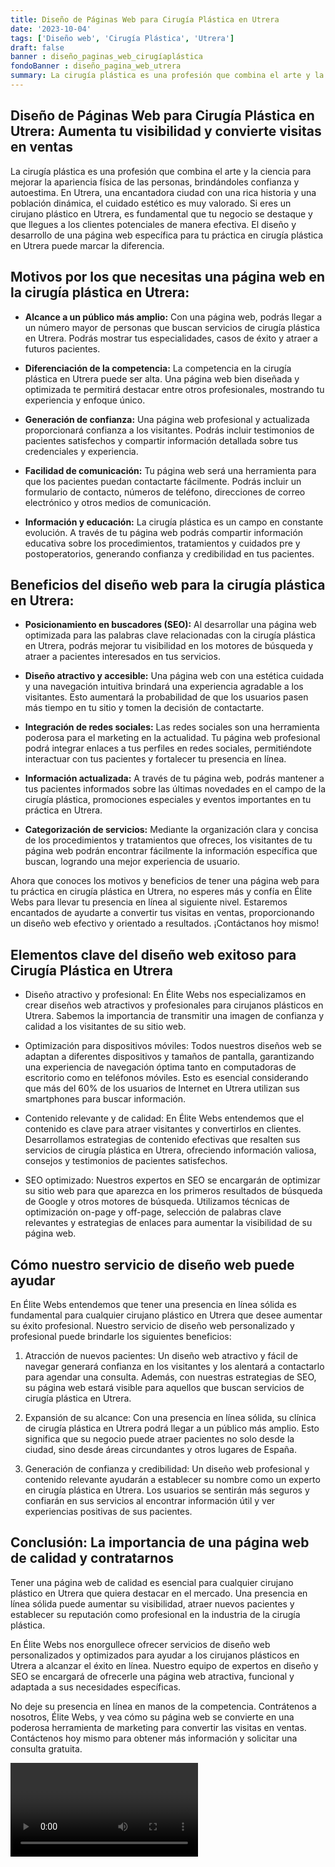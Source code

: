 ```yaml
---
title: Diseño de Páginas Web para Cirugía Plástica en Utrera
date: '2023-10-04'
tags: ['Diseño web', 'Cirugía Plástica', 'Utrera']
draft: false
banner : diseño_paginas_web_cirugíaplástica
fondoBanner : diseño_pagina_web_utrera
summary: La cirugía plástica es una profesión que combina el arte y la ciencia para mejorar la apariencia física de las personas, brindándoles confianza y autoestima. En Utrera, una encantadora ciudad con una rica historia y una población dinámica, el cuidado estético es muy valorado. Si eres un cirujano plástico en Utrera, es fundamental que tu negocio se destaque y que llegues a los clientes potenciales de manera efectiva. El diseño y desarrollo de una página web específica para tu práctica en cirugía plástica en Utrera puede marcar la diferencia.
---
```


## Diseño de Páginas Web para Cirugía Plástica en Utrera: Aumenta tu visibilidad y convierte visitas en ventas

La cirugía plástica es una profesión que combina el arte y la ciencia para mejorar la apariencia física de las personas, brindándoles confianza y autoestima. En Utrera, una encantadora ciudad con una rica historia y una población dinámica, el cuidado estético es muy valorado. Si eres un cirujano plástico en Utrera, es fundamental que tu negocio se destaque y que llegues a los clientes potenciales de manera efectiva. El diseño y desarrollo de una página web específica para tu práctica en cirugía plástica en Utrera puede marcar la diferencia.

## Motivos por los que necesitas una página web en la cirugía plástica en Utrera:

- **Alcance a un público más amplio:** Con una página web, podrás llegar a un número mayor de personas que buscan servicios de cirugía plástica en Utrera. Podrás mostrar tus especialidades, casos de éxito y atraer a futuros pacientes.

- **Diferenciación de la competencia:** La competencia en la cirugía plástica en Utrera puede ser alta. Una página web bien diseñada y optimizada te permitirá destacar entre otros profesionales, mostrando tu experiencia y enfoque único.

- **Generación de confianza:** Una página web profesional y actualizada proporcionará confianza a los visitantes. Podrás incluir testimonios de pacientes satisfechos y compartir información detallada sobre tus credenciales y experiencia.

- **Facilidad de comunicación:** Tu página web será una herramienta para que los pacientes puedan contactarte fácilmente. Podrás incluir un formulario de contacto, números de teléfono, direcciones de correo electrónico y otros medios de comunicación.

- **Información y educación:** La cirugía plástica es un campo en constante evolución. A través de tu página web podrás compartir información educativa sobre los procedimientos, tratamientos y cuidados pre y postoperatorios, generando confianza y credibilidad en tus pacientes.

## Beneficios del diseño web para la cirugía plástica en Utrera:

- **Posicionamiento en buscadores (SEO):** Al desarrollar una página web optimizada para las palabras clave relacionadas con la cirugía plástica en Utrera, podrás mejorar tu visibilidad en los motores de búsqueda y atraer a pacientes interesados en tus servicios.

- **Diseño atractivo y accesible:** Una página web con una estética cuidada y una navegación intuitiva brindará una experiencia agradable a los visitantes. Esto aumentará la probabilidad de que los usuarios pasen más tiempo en tu sitio y tomen la decisión de contactarte.

- **Integración de redes sociales:** Las redes sociales son una herramienta poderosa para el marketing en la actualidad. Tu página web profesional podrá integrar enlaces a tus perfiles en redes sociales, permitiéndote interactuar con tus pacientes y fortalecer tu presencia en línea.

- **Información actualizada:** A través de tu página web, podrás mantener a tus pacientes informados sobre las últimas novedades en el campo de la cirugía plástica, promociones especiales y eventos importantes en tu práctica en Utrera.

- **Categorización de servicios:** Mediante la organización clara y concisa de los procedimientos y tratamientos que ofreces, los visitantes de tu página web podrán encontrar fácilmente la información específica que buscan, logrando una mejor experiencia de usuario.

Ahora que conoces los motivos y beneficios de tener una página web para tu práctica en cirugía plástica en Utrera, no esperes más y confía en Élite Webs para llevar tu presencia en línea al siguiente nivel. Estaremos encantados de ayudarte a convertir tus visitas en ventas, proporcionando un diseño web efectivo y orientado a resultados. ¡Contáctanos hoy mismo!

<GifSeo />

<Cta />

## Elementos clave del diseño web exitoso para Cirugía Plástica en Utrera

- Diseño atractivo y profesional: En Élite Webs nos especializamos en crear diseños web atractivos y profesionales para cirujanos plásticos en Utrera. Sabemos la importancia de transmitir una imagen de confianza y calidad a los visitantes de su sitio web.

- Optimización para dispositivos móviles: Todos nuestros diseños web se adaptan a diferentes dispositivos y tamaños de pantalla, garantizando una experiencia de navegación óptima tanto en computadoras de escritorio como en teléfonos móviles. Esto es esencial considerando que más del 60% de los usuarios de Internet en Utrera utilizan sus smartphones para buscar información.

- Contenido relevante y de calidad: En Élite Webs entendemos que el contenido es clave para atraer visitantes y convertirlos en clientes. Desarrollamos estrategias de contenido efectivas que resalten sus servicios de cirugía plástica en Utrera, ofreciendo información valiosa, consejos y testimonios de pacientes satisfechos.

- SEO optimizado: Nuestros expertos en SEO se encargarán de optimizar su sitio web para que aparezca en los primeros resultados de búsqueda de Google y otros motores de búsqueda. Utilizamos técnicas de optimización on-page y off-page, selección de palabras clave relevantes y estrategias de enlaces para aumentar la visibilidad de su página web.

## Cómo nuestro servicio de diseño web puede ayudar

En Élite Webs entendemos que tener una presencia en línea sólida es fundamental para cualquier cirujano plástico en Utrera que desee aumentar su éxito profesional. Nuestro servicio de diseño web personalizado y profesional puede brindarle los siguientes beneficios:

1. Atracción de nuevos pacientes: Un diseño web atractivo y fácil de navegar generará confianza en los visitantes y los alentará a contactarlo para agendar una consulta. Además, con nuestras estrategias de SEO, su página web estará visible para aquellos que buscan servicios de cirugía plástica en Utrera.

2. Expansión de su alcance: Con una presencia en línea sólida, su clínica de cirugía plástica en Utrera podrá llegar a un público más amplio. Esto significa que su negocio puede atraer pacientes no solo desde la ciudad, sino desde áreas circundantes y otros lugares de España.

3. Generación de confianza y credibilidad: Un diseño web profesional y contenido relevante ayudarán a establecer su nombre como un experto en cirugía plástica en Utrera. Los usuarios se sentirán más seguros y confiarán en sus servicios al encontrar información útil y ver experiencias positivas de sus pacientes.

## Conclusión: La importancia de una página web de calidad y contratarnos

Tener una página web de calidad es esencial para cualquier cirujano plástico en Utrera que quiera destacar en el mercado. Una presencia en línea sólida puede aumentar su visibilidad, atraer nuevos pacientes y establecer su reputación como profesional en la industria de la cirugía plástica.

En Élite Webs nos enorgullece ofrecer servicios de diseño web personalizados y optimizados para ayudar a los cirujanos plásticos en Utrera a alcanzar el éxito en línea. Nuestro equipo de expertos en diseño y SEO se encargará de ofrecerle una página web atractiva, funcional y adaptada a sus necesidades específicas.

No deje su presencia en línea en manos de la competencia. Contrátenos a nosotros, Élite Webs, y vea cómo su página web se convierte en una poderosa herramienta de marketing para convertir las visitas en ventas. Contáctenos hoy mismo para obtener más información y solicitar una consulta gratuita.

<Video />

<CtaBot job='Cirugía Plástica' city='Utrera'/>

<Gmaps query='Utrera+españa+maps' />